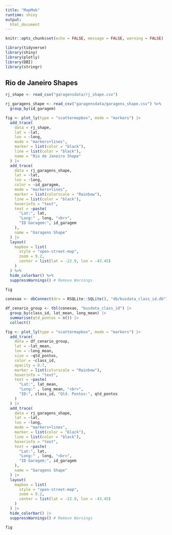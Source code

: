 ```yaml
---
title: "MapMob"
runtime: shiny
output: 
  html_document
---
```


```r

knitr::opts_chunk$set(echo = FALSE, message = FALSE, warning = FALSE)

```

```r

library(tidyverse)
library(shiny)
library(plotly)
library(DBI)
library(stringr)

```

## Rio de Janeiro Shapes
```r

rj_shape <- read_csv("garagensdata/rj_shape.csv")

rj_garagens_shape <- read_csv("garagensdata/garagens_shape.csv") %>% 
  group_by(id_garagem)

fig <- plot_ly(type = "scattermapbox", mode = "markers") |>
  add_trace(
    data = rj_shape,
    lat = ~lat,
    lon = ~long,
    mode = "markers+lines",
    marker = list(color = "black"),
    line = list(color = "black"),
    name = "Rio de Janeiro Shape"
  ) |>
  add_trace(
    data = rj_garagens_shape,
    lat = ~lat,
    lon = ~long,
    color = ~id_garagem,
    mode = "markers+lines",
    marker = list(colorscale = "Rainbow"),
    line = list(color = "black"),
    hoverinfo = "text",
    text = ~paste(
      "Lat:", lat,
      "Long:" , long, "<br>",
      "ID Garagem:", id_garagem
    ),
    name = "Garagens Shape"
  ) |>
  layout(
    mapbox = list(
      style = "open-street-map",
      zoom = 9.2,
      center = list(lat = -22.9, lon = -43.45)
    )
  ) %>% 
  hide_colorbar() %>% 
  suppressWarnings() # Remove Warnings 
  
fig

```

```r

conexao <- dbConnect(drv = RSQLite::SQLite(), "db/busdata_class_id.db")

df_cenario_group <- tbl(conexao, "busdata_class_id") |>
  group_by(class_id, lat_mean, long_mean) |> 
  summarise(qtd_pontos = n()) |>
  collect()

fig <- plot_ly(type = "scattermapbox", mode = "markers") |>
  add_trace(
    data = df_cenario_group,
    lat = ~lat_mean,
    lon = ~long_mean,
    size = ~qtd_pontos,
    color = ~class_id,
    opacity = 0.7,
    marker = list(colorscale = "Rainbow"),
    hoverinfo = "text",
    text = ~paste(
      "Lat:", lat_mean,
      "Long:" , long_mean, "<br>",
      "ID:", class_id, "Qtd. Pontos:", qtd_pontos
    )
  ) |>
  add_trace(
    data = rj_garagens_shape,
    lat = ~lat,
    lon = ~long,
    mode = "markers+lines",
    marker = list(color = "black"),
    line = list(color = "black"),
    hoverinfo = "text",
    text = ~paste(
      "Lat:", lat,
      "Long:" , long, "<br>",
      "ID Garagem:", id_garagem
    ),
    name = "Garagens Shape"
  ) |>
  layout(
    mapbox = list(
      style = "open-street-map",
      zoom = 9.2,
      center = list(lat = -22.9, lon = -43.45)
    )
  ) |>
  hide_colorbar() |>
  suppressWarnings() # Remove Warnings

fig

```
